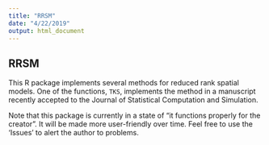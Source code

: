 ```yaml
---
title: "RRSM"
date: "4/22/2019"
output: html_document
---
```



## RRSM

This R package implements several methods for reduced rank spatial models. One of the functions, `TKS`, implements the method in a manuscript recently accepted to the Journal of Statistical Computation and Simulation.

Note that this package is currently in a state of "it functions properly for the creator". It will be made more user-friendly over time. Feel free to use the 'Issues' to alert the author to problems.





